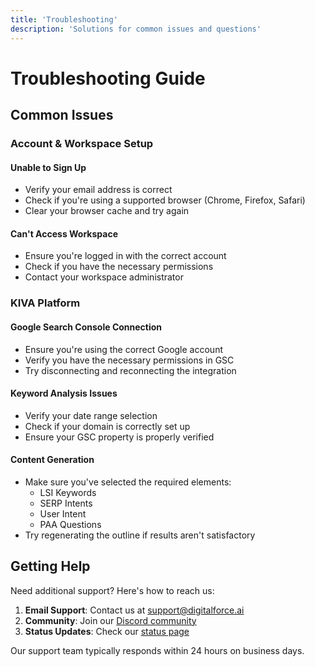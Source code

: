 ```yaml
---
title: 'Troubleshooting'
description: 'Solutions for common issues and questions'
---
```


# Troubleshooting Guide

## Common Issues

### Account & Workspace Setup

#### Unable to Sign Up
- Verify your email address is correct
- Check if you're using a supported browser (Chrome, Firefox, Safari)
- Clear your browser cache and try again

#### Can't Access Workspace
- Ensure you're logged in with the correct account
- Check if you have the necessary permissions
- Contact your workspace administrator

### KIVA Platform

#### Google Search Console Connection
- Ensure you're using the correct Google account
- Verify you have the necessary permissions in GSC
- Try disconnecting and reconnecting the integration

#### Keyword Analysis Issues
- Verify your date range selection
- Check if your domain is correctly set up
- Ensure your GSC property is properly verified

#### Content Generation
- Make sure you've selected the required elements:
  * LSI Keywords
  * SERP Intents
  * User Intent
  * PAA Questions
- Try regenerating the outline if results aren't satisfactory

## Getting Help

Need additional support? Here's how to reach us:

1. **Email Support**: Contact us at support@digitalforce.ai
2. **Community**: Join our [Discord community](https://discord.gg/digitalforce)
3. **Status Updates**: Check our [status page](https://status.digitalforce.ai)

Our support team typically responds within 24 hours on business days. 